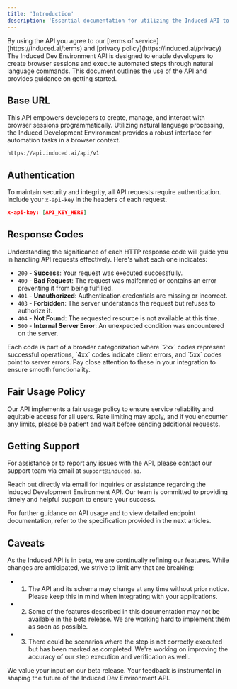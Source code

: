 ```yaml
---
title: 'Introduction'
description: 'Essential documentation for utilizing the Induced API to manage browser sessions and automate tasks with natural language'
---
```


<Note>
  By using the API you agree to our [terms of service](https://induced.ai/terms) and [privacy policy](https://induced.ai/privacy)
</Note>

<Note>
  The Induced Dev Environment API is designed to enable developers to create browser sessions and execute automated steps through natural language commands. This document outlines the use of the API and provides guidance on getting started.
</Note>

## Base URL

This API empowers developers to create, manage, and interact with browser sessions programmatically. Utilizing natural language processing, the Induced Development Environment provides a robust interface for automation tasks in a browser context.

```
https://api.induced.ai/api/v1
```

## Authentication

To maintain security and integrity, all API requests require authentication. Include your `x-api-key` in the headers of each request.

```json
x-api-key: [API_KEY_HERE]
```

## Response Codes

Understanding the significance of each HTTP response code will guide you in handling API requests effectively. Here's what each one indicates:

- `200` - **Success**: Your request was executed successfully.
- `400` - **Bad Request**: The request was malformed or contains an error preventing it from being fulfilled.
- `401` - **Unauthorized**: Authentication credentials are missing or incorrect.
- `403` - **Forbidden**: The server understands the request but refuses to authorize it.
- `404` - **Not Found**: The requested resource is not available at this time.
- `500` - **Internal Server Error**: An unexpected condition was encountered on the server.

<Tip>
Each code is part of a broader categorization where `2xx` codes represent successful operations, `4xx` codes indicate client errors, and `5xx` codes point to server errors. Pay close attention to these in your integration to ensure smooth functionality.
</Tip>


## Fair Usage Policy

Our API implements a fair usage policy to ensure service reliability and equitable access for all users. Rate limiting may apply, and if you encounter any limits, please be patient and wait before sending additional requests.

## Getting Support

For assistance or to report any issues with the API, please contact our support team via email at `support@induced.ai`.

<Tip>
  Reach out directly via email for inquiries or assistance regarding the Induced Development Environment API. Our team is committed to providing timely and helpful support to ensure your success.
</Tip>

For further guidance on API usage and to view detailed endpoint documentation, refer to the specification provided in the next articles.

## Caveats
As the Induced API is in beta, we are continually refining our features. While changes are anticipated, we strive to limit any that are breaking:
- 1. The API and its schema may change at any time without prior notice. Please keep this in mind when integrating with your applications.
- 2. Some of the features described in this documentation may not be available in the beta release. We are working hard to implement them as soon as possible.
- 3. There could be scenarios where the step is not correctly executed but has been marked as completed. We're working on improving the accuracy of our step execution and verification as well.

<Info>
  We value your input on our beta release. Your feedback is instrumental in shaping the future of the Induced Dev Environment API.
</Info>
